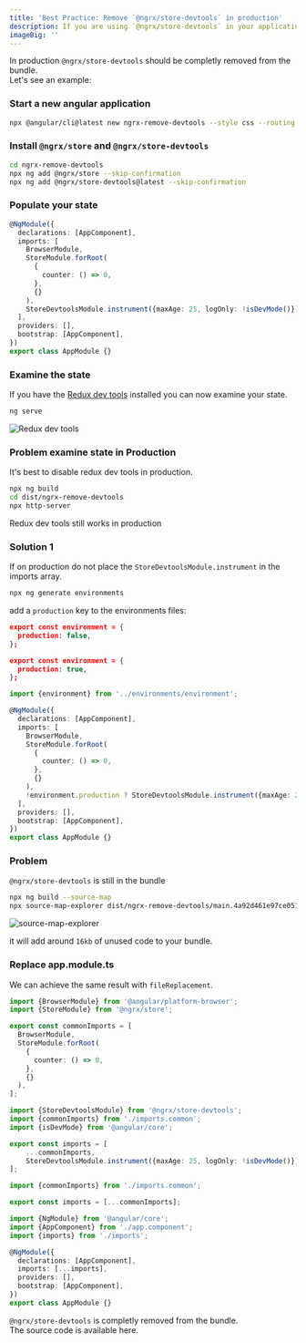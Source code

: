 ```yaml
---
title: 'Best Practice: Remove `@ngrx/store-devtools` in production'
description: If you are using `@ngrx/store-devtools` in your application, you should remove it in production.
imageBig: ''
---
```


In production `@ngrx/store-devtools` should be completly removed from the bundle.  
Let's see an example:

<Steps>

### Start a new angular application

```bash
npx @angular/cli@latest new ngrx-remove-devtools --style css --routing false --minimal
```

### Install `@ngrx/store` and `@ngrx/store-devtools`

```bash
cd ngrx-remove-devtools
npx ng add @ngrx/store --skip-confirmation
npx ng add @ngrx/store-devtools@latest --skip-confirmation
```

### Populate your state

```typescript title="app.module.ts"
@NgModule({
  declarations: [AppComponent],
  imports: [
    BrowserModule,
    StoreModule.forRoot(
      {
        counter: () => 0,
      },
      {}
    ),
    StoreDevtoolsModule.instrument({maxAge: 25, logOnly: !isDevMode()}),
  ],
  providers: [],
  bootstrap: [AppComponent],
})
export class AppModule {}

```

### Examine the state

If you have the [Redux dev tools](https://chrome.google.com/webstore/detail/redux-devtools/lmhkpmbekcpmknklioeibfkpmmfibljd) installed you can now examine your state.

```bash
ng serve
```

![Redux dev tools](https://github.com/ywarezk/academeez/blob/main/content/en/course/angular/ngrx/best-practices/store-devtools-production/examine-state.png?raw=true)

### Problem examine state in Production

It's best to disable redux dev tools in production.

```bash
npx ng build
cd dist/ngrx-remove-devtools
npx http-server
```

Redux dev tools still works in production

### Solution 1

If on production do not place the `StoreDevtoolsModule.instrument` in the imports array.  

```bash
npx ng generate environments
```

add a `production` key to the environments files:

```json title="src/environments/environment.development.ts"
export const environment = {
  production: false,
};
```

```json title="src/environments/environment.ts"
export const environment = {
  production: true,
};
```

```typescript title="app.module.ts"
import {environment} from '../environments/environment';

@NgModule({
  declarations: [AppComponent],
  imports: [
    BrowserModule,
    StoreModule.forRoot(
      {
        counter: () => 0,
      },
      {}
    ),
    !environment.production ? StoreDevtoolsModule.instrument({maxAge: 25, logOnly: !isDevMode()}) : [],
  ],
  providers: [],
  bootstrap: [AppComponent],
})
export class AppModule {}
```

### Problem

`@ngrx/store-devtools` is still in the bundle

```bash
npx ng build --source-map
npx source-map-explorer dist/ngrx-remove-devtools/main.4a92d461e97ce051.js
```

![source-map-explorer](https://github.com/ywarezk/academeez/blob/main/content/en/course/angular/ngrx/best-practices/store-devtools-production/examine-bundle.png?raw=true)

it will add around `16kb` of unused code to your bundle.

### Replace app.module.ts

We can achieve the same result with `fileReplacement`.  

```typescript title="src/app/imports.common.ts"
import {BrowserModule} from '@angular/platform-browser';
import {StoreModule} from '@ngrx/store';

export const commonImports = [
  BrowserModule,
  StoreModule.forRoot(
    {
      counter: () => 0,
    },
    {}
  ),
];
```

```typescript title="src/app/imports.development.ts"
import {StoreDevtoolsModule} from '@ngrx/store-devtools';
import {commonImports} from './imports.common';
import {isDevMode} from '@angular/core';

export const imports = [
	...commonImports, 
	StoreDevtoolsModule.instrument({maxAge: 25, logOnly: !isDevMode()})
];
```

```typescript title="src/app/imports.ts"
import {commonImports} from './imports.common';

export const imports = [...commonImports];
```

```typescript title="src/app/app.module.ts"
import {NgModule} from '@angular/core';
import {AppComponent} from './app.component';
import {imports} from './imports';

@NgModule({
  declarations: [AppComponent],
  imports: [...imports],
  providers: [],
  bootstrap: [AppComponent],
})
export class AppModule {}
```

</Steps>

`@ngrx/store-devtools` is completly removed from the bundle.  
The source code is available here.

